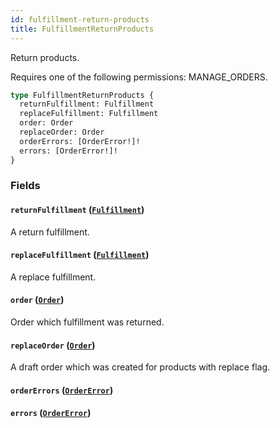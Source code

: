 ```yaml
---
id: fulfillment-return-products
title: FulfillmentReturnProducts
---
```


Return products.

Requires one of the following permissions: MANAGE_ORDERS.

```graphql
type FulfillmentReturnProducts {
  returnFulfillment: Fulfillment
  replaceFulfillment: Fulfillment
  order: Order
  replaceOrder: Order
  orderErrors: [OrderError!]!
  errors: [OrderError!]!
}
```

### Fields

#### `returnFulfillment` ([`Fulfillment`](../../../developer/api-reference/objects/fulfillment))

A return fulfillment.

#### `replaceFulfillment` ([`Fulfillment`](../../../developer/api-reference/objects/fulfillment))

A replace fulfillment.

#### `order` ([`Order`](../../../developer/api-reference/objects/order))

Order which fulfillment was returned.

#### `replaceOrder` ([`Order`](../../../developer/api-reference/objects/order))

A draft order which was created for products with replace flag.

#### `orderErrors` ([`OrderError`](../../../developer/api-reference/objects/order-error))

#### `errors` ([`OrderError`](../../../developer/api-reference/objects/order-error))
